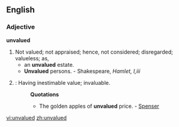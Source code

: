 ==English==
===Adjective===
'''unvalued'''
#Not valued; not appraised; hence, not considered; disregarded; valueless; as,
#*an '''unvalued''' estate. 
#*'''Unvalued''' persons. - Shakespeare, ''Hamlet, I,iii''
#{{obsolete}}: Having inestimable value; invaluable.
#:'''Quotations'''
#:*The golden apples of '''unvalued''' price. - [[Spenser]]

[[vi:unvalued]]
[[zh:unvalued]]